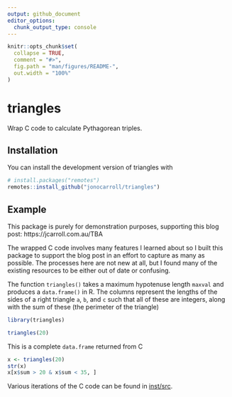 ```yaml
---
output: github_document
editor_options: 
  chunk_output_type: console
---
```


<!-- README.md is generated from README.Rmd. Please edit that file -->

```r
knitr::opts_chunk$set(
  collapse = TRUE,
  comment = "#>",
  fig.path = "man/figures/README-",
  out.width = "100%"
)
```

# triangles

<!-- badges: start -->
<!-- badges: end -->

Wrap C code to calculate Pythagorean triples.

## Installation

You can install the development version of triangles with

``` r
# install.packages("remotes")
remotes::install_github("jonocarroll/triangles")
```

## Example

This package is purely for demonstration purposes, supporting this blog post: https://jcarroll.com.au/TBA

The wrapped C code involves many features I learned about so I built this package 
to support the blog post in an effort to capture as many as possible. The processes 
here are not new at all, but I found many of the existing resources to be either 
out of date or confusing.

The function `triangles()` takes a maximum hypotenuse length `maxval` and produces 
a `data.frame()` in R. The columns represent the lengths of the sides of a 
right triangle `a`, `b`, and `c` such that all of these are integers, along with the 
sum of these (the perimeter of the triangle)

```r
library(triangles)

triangles(20)
```

This is a complete `data.frame` returned from C

```r
x <- triangles(20)
str(x)
x[x$sum > 20 & x$sum < 35, ]
```

Various iterations of the C code can be found in [inst/src](inst/src).
